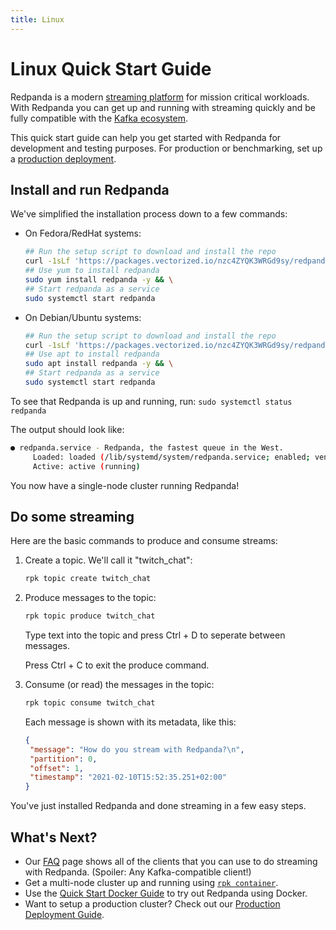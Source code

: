 ```yaml
---
title: Linux
---
```

# Linux Quick Start Guide

Redpanda is a modern <a href="https://redpanda.com/blog/intelligent-data-api/" target="_self">streaming platform</a> for mission critical workloads.
With Redpanda you can get up and running with streaming quickly
and be fully compatible with the [Kafka ecosystem](https://cwiki.apache.org/confluence/display/KAFKA/Ecosystem).

This quick start guide can help you get started with Redpanda for development and testing purposes.
For production or benchmarking, set up a [production deployment](/docs/deployment/production-deployment/).

## Install and run Redpanda

We've simplified the installation process down to a few commands:

- On Fedora/RedHat systems:

     ```bash
     ## Run the setup script to download and install the repo
     curl -1sLf 'https://packages.vectorized.io/nzc4ZYQK3WRGd9sy/redpanda/cfg/setup/bash.rpm.sh' | sudo -E bash && \
     ## Use yum to install redpanda
     sudo yum install redpanda -y && \
     ## Start redpanda as a service 
     sudo systemctl start redpanda
     ```

- On Debian/Ubuntu systems:

     ```bash
     ## Run the setup script to download and install the repo
     curl -1sLf 'https://packages.vectorized.io/nzc4ZYQK3WRGd9sy/redpanda/cfg/setup/bash.deb.sh' | sudo -E bash && \
     ## Use apt to install redpanda
     sudo apt install redpanda -y && \
     ## Start redpanda as a service 
     sudo systemctl start redpanda
     ```

To see that Redpanda is up and running, run: `sudo systemctl status redpanda`

The output should look like:

```bash
● redpanda.service - Redpanda, the fastest queue in the West.
     Loaded: loaded (/lib/systemd/system/redpanda.service; enabled; vendor preset: enabled)
     Active: active (running)
```

You now have a single-node cluster running Redpanda!

## Do some streaming

Here are the basic commands to produce and consume streams:

1. Create a topic. We'll call it "twitch_chat":

    ```bash
    rpk topic create twitch_chat
    ```

1. Produce messages to the topic:

    ```bash
    rpk topic produce twitch_chat
    ```

    Type text into the topic and press Ctrl + D to seperate between messages.

    Press Ctrl + C to exit the produce command.

1. Consume (or read) the messages in the topic:

    ```bash
    rpk topic consume twitch_chat
    ```
    
    Each message is shown with its metadata, like this:
    
    ```json
    {
     "message": "How do you stream with Redpanda?\n",
     "partition": 0,
     "offset": 1,
     "timestamp": "2021-02-10T15:52:35.251+02:00"
    }
    ```

You've just installed Redpanda and done streaming in a few easy steps.

## What's Next?

- Our [FAQ](/docs/reference/faq) page shows all of the clients that you can use to do streaming with Redpanda.
     (Spoiler: Any Kafka-compatible client!)
- Get a multi-node cluster up and running using [`rpk container`](/docs/deployment/guide-rpk-container).
- Use the [Quick Start Docker Guide](/docs/quickstart/quick-start-docker) to try out Redpanda using Docker.
- Want to setup a production cluster? Check out our [Production Deployment Guide](/docs/deployment/production-deployment/).
